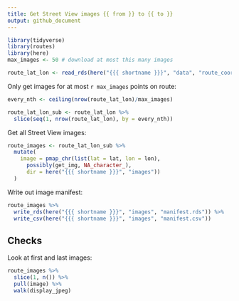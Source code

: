 ```yaml
---
title: Get Street View images {{ from }} to {{ to }} 
output: github_document
---
```


```r
library(tidyverse)
library(routes)
library(here)
max_images <- 50 # download at most this many images
```

```r
route_lat_lon <- read_rds(here("{{{ shortname }}}", "data", "route_coords.rds"))
```

Only get images for at most `r max_images` points on route:
```r
every_nth <- ceiling(nrow(route_lat_lon)/max_images)

route_lat_lon_sub <- route_lat_lon %>% 
  slice(seq(1, nrow(route_lat_lon), by = every_nth))
```

Get all Street View images:
```r
route_images <- route_lat_lon_sub %>% 
  mutate(
    image = pmap_chr(list(lat = lat, lon = lon), 
      possibly(get_img, NA_character_), 
      dir = here("{{{ shortname }}}", "images"))  
  )
```

Write out image manifest:
```r
route_images %>% 
  write_rds(here("{{{ shortname }}}", "images", "manifest.rds")) %>% 
  write_csv(here("{{{ shortname }}}", "images", "manifest.csv"))
```

## Checks

Look at first and last images:
```r
route_images %>% 
  slice(1, n()) %>% 
  pull(image) %>% 
  walk(display_jpeg)
```
